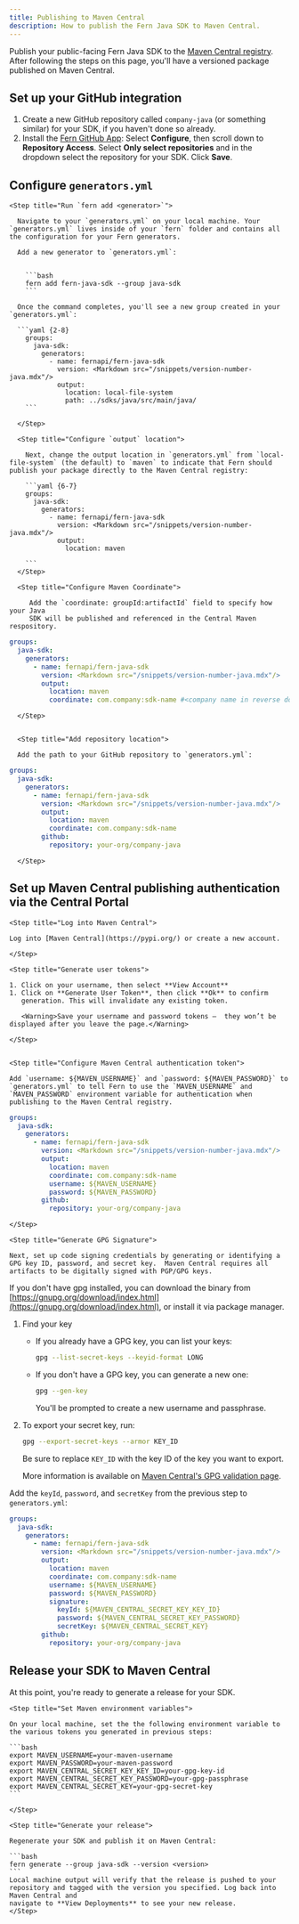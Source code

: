 ```yaml
---
title: Publishing to Maven Central
description: How to publish the Fern Java SDK to Maven Central.
---
```


Publish your public-facing Fern Java SDK to the [Maven Central
registry](https://pypi.org/). After following the steps on this page,
you'll have a versioned package published on Maven Central.

<Markdown src="/products/sdks/snippets/setup-fern-folder-callout.mdx"/>

## Set up your GitHub integration

  1.   Create a new GitHub repository called `company-java` (or something similar) for your SDK, if you haven't done so already.
  1.   Install the [Fern GitHub App](https://github.com/apps/fern-api): Select **Configure**, then scroll down to **Repository Access**. Select **Only select repositories** and in the dropdown select the repository for your SDK. Click **Save**. 
  

## Configure `generators.yml`

<Steps>

	<Step title="Run `fern add <generator>`">

	  Navigate to your `generators.yml` on your local machine. Your `generators.yml` lives inside of your `fern` folder and contains all the configuration for your Fern generators. 

	  Add a new generator to `generators.yml`:


	    ```bash
	    fern add fern-java-sdk --group java-sdk
	    ```

	  Once the command completes, you'll see a new group created in your `generators.yml`:

	  ```yaml {2-8}
	    groups:
	      java-sdk:
	        generators:
	          - name: fernapi/fern-java-sdk
	            version: <Markdown src="/snippets/version-number-java.mdx"/>
	            output:
	              location: local-file-system
	              path: ../sdks/java/src/main/java/
	    ```

	  </Step>

	  <Step title="Configure `output` location">

		Next, change the output location in `generators.yml` from `local-file-system` (the default) to `maven` to indicate that Fern should publish your package directly to the Maven Central registry:

	    ```yaml {6-7}
	    groups: 
	      java-sdk:
	        generators:
	          - name: fernapi/fern-java-sdk
	            version: <Markdown src="/snippets/version-number-java.mdx"/>
	            output:
	              location: maven

	    ```
	  </Step>

	  <Step title="Configure Maven Coordinate">

         Add the `coordinate: groupId:artifactId` field to specify how your Java
         SDK will be published and referenced in the Central Maven respository. 

```yaml {8}
groups: 
  java-sdk:
    generators:
      - name: fernapi/fern-java-sdk
        version: <Markdown src="/snippets/version-number-java.mdx"/>
        output:
          location: maven
          coordinate: com.company:sdk-name #<company name in reverse domain name format>:<SDK name>
```
	    
	  </Step>


	  <Step title="Add repository location">

	  Add the path to your GitHub repository to `generators.yml`: 

```yaml {9-10}
groups: 
  java-sdk:
    generators:
      - name: fernapi/fern-java-sdk
        version: <Markdown src="/snippets/version-number-java.mdx"/>
        output:
          location: maven
          coordinate: com.company:sdk-name
        github: 
          repository: your-org/company-java
```
	  
	  </Step>
  </Steps>

## Set up Maven Central publishing authentication via the Central Portal

<Steps>

	<Step title="Log into Maven Central">

	Log into [Maven Central](https://pypi.org/) or create a new account. 

	</Step>

	<Step title="Generate user tokens">

	1. Click on your username, then select **View Account**
    1. Click on **Generate User Token**, then click **Ok** to confirm
       generation. This will invalidate any existing token.

       <Warning>Save your username and password tokens –  they won’t be displayed after you leave the page.</Warning>

	</Step>


	<Step title="Configure Maven Central authentication token">

	Add `username: ${MAVEN_USERNAME}` and `password: ${MAVEN_PASSWORD}` to `generators.yml` to tell Fern to use the `MAVEN_USERNAME` and `MAVEN_PASSWORD` environment variable for authentication when publishing to the Maven Central registry.

```yaml {9-10}
groups: 
  java-sdk:
    generators:
      - name: fernapi/fern-java-sdk
        version: <Markdown src="/snippets/version-number-java.mdx"/>
        output:
          location: maven
          coordinate: com.company:sdk-name
          username: ${MAVEN_USERNAME}
          password: ${MAVEN_PASSWORD}
        github: 
          repository: your-org/company-java
```
	</Step>

    <Step title="Generate GPG Signature">

    Next, set up code signing credentials by generating or identifying a GPG key ID, password, and secret key.  Maven Central requires all artifacts to be digitally signed with PGP/GPG keys.

<Info>If you don't have gpg installed, you can download the binary from [https://gnupg.org/download/index.html](https://gnupg.org/download/index.html), or install it via package manager.</Info>

1. Find your key
    * If you already have a GPG key, you can list your keys:

        ```sh
        gpg --list-secret-keys --keyid-format LONG
        ```

    * If you don't have a GPG key, you can generate a new one:

        ```sh
        gpg --gen-key
        ```
        
        You'll be prompted to create a new username and passphrase. 

1. To export your secret key, run:

    ```sh
    gpg --export-secret-keys --armor KEY_ID
    ```

    Be sure to replace `KEY_ID` with the key ID of the key you want to export.

    <Info>More information is available on [Maven Central's GPG validation page](https://central.sonatype.org/publish/requirements/gpg/).</Info>
</Step>
<Step title="Configure GPG Signature">

Add the `keyId`, `password`, and `secretKey` from the previous step to `generators.yml`:

```yaml {11-14}
groups: 
  java-sdk:
    generators:
      - name: fernapi/fern-java-sdk
        version: <Markdown src="/snippets/version-number-java.mdx"/>
        output:
          location: maven
          coordinate: com.company:sdk-name
          username: ${MAVEN_USERNAME}
          password: ${MAVEN_PASSWORD}
          signature:
            keyId: ${MAVEN_CENTRAL_SECRET_KEY_KEY_ID}
            password: ${MAVEN_CENTRAL_SECRET_KEY_PASSWORD}
            secretKey: ${MAVEN_CENTRAL_SECRET_KEY}
        github: 
          repository: your-org/company-java
```
</Step>
</Steps>

## Release your SDK to Maven Central

  At this point, you're ready to generate a release for your SDK.

<Steps>
 
	<Step title="Set Maven environment variables">

	On your local machine, set the the following environment variable to the various tokens you generated in previous steps:

	```bash
	export MAVEN_USERNAME=your-maven-username
    export MAVEN_PASSWORD=your-maven-password
    export MAVEN_CENTRAL_SECRET_KEY_KEY_ID=your-gpg-key-id
    export MAVEN_CENTRAL_SECRET_KEY_PASSWORD=your-gpg-passphrase
    export MAVEN_CENTRAL_SECRET_KEY=your-gpg-secret-key
	```

	</Step>

	<Step title="Generate your release">

	Regenerate your SDK and publish it on Maven Central:

	```bash
	fern generate --group java-sdk --version <version>
	```
    Local machine output will verify that the release is pushed to your
    repository and tagged with the version you specified. Log back into Maven Central and
    navigate to **View Deployments** to see your new release. 
    </Step>

</Steps>